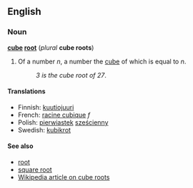 ==English==
===Noun===
'''[[cube]] [[root]]''' (''plural'' '''cube roots''')

#{{arithmetic}} Of a number ''n'', a number the [[cube]] of which is equal to ''n''.
#:''3 is the cube root of 27''.

====Translations====
*Finnish: [[kuutiojuuri]]
*French: [[racine cubique]] ''f''
*Polish: [[pierwiastek]] [[sześcienny]]
*Swedish: [[kubikrot]]

====See also====
*[[root]]
*[[square root]]
*[[w:en:Cube_root|Wikipedia article on cube roots]]
